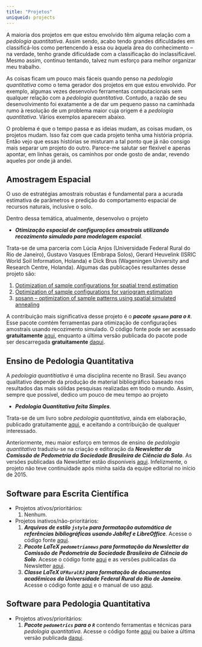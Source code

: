 ```yaml
---
title: "Projetos"
uniqueid: projects
---
```


A maioria dos projetos em que estou envolvido têm alguma relação com a *pedologia quantitativa*. 
Assim sendo, acabo tendo grandes dificuldades em classificá-los como pertencendo à essa ou àquela área do 
conhecimento -- na verdade, tenho grande dificuldade com a classificação do inclassificável. Mesmo assim, 
continuo tentando, talvez num esforço para melhor organizar meu trabalho.

As coisas ficam um pouco mais fáceis quando penso na *pedologia quantitativa* como o tema gerador dos 
projetos em que estou envolvido. Por exemplo, algumas vezes desenvolvo ferramentas computacionais sem qualquer 
relação com a *pedologia quantitativa*. Contudo, a razão de seu desenvolvimento foi exatamente a de dar um
pequeno passo na caminhada rumo à resolução de um problema maior cuja origem é a *pedologia quantitativa*.
Vários exemplos aparecem abaixo.

O problema é que o tempo passa e as ideias mudam, as coisas mudam, os projetos mudam. Isso faz com que cada
projeto tenha uma história própria. Então vejo que essas histórias se misturam a tal ponto que já não consigo
mais separar um projeto do outro. Parece-me salutar ser flexível e apenas apontar, em linhas gerais, os 
caminhos por onde gosto de andar, revendo aqueles por onde já andei.

## Amostragem Espacial

O uso de estratégias amostrais robustas é fundamental para a acurada estimativa de parâmetros e predição do 
comportamento espacial de recursos naturais, inclusive o solo.

Dentro dessa temática, atualmente, desenvolvo o projeto

* ***Otimização espacial de configurações amostrais utilizando recozimento simulado para modelagem espacial***.

Trata-se de uma parceria com Lúcia Anjos (Universidade Federal Rural do Rio de Janeiro), Gustavo Vasques 
(Embrapa Solos), Gerard Heuvelink (ISRIC World Soil Information, Holanda) e Dick Brus (Wageningen University
and Research Centre, Holanda). Algumas das publicações resultantes desse projeto são:

1. [Optimization of sample configurations for spatial trend 
   estimation](http://dx.doi.org/10.13140/RG.2.1.2198.5769)
2. [Optimization of sample configurations for variogram 
   estimation](http://dx.doi.org/10.13140/RG.2.1.1412.1440)
3. [spsann -- optimization of sample patterns using spatial simulated
   annealing](http://meetingorganizer.copernicus.org/EGU2015/EGU2015-7780.pdf)

A contribuição mais significativa desse projeto é o ***pacote `spsann` para o `R`***.
Esse pacote comtém ferramentas para otimização de configurações amostrais usando recozimento simulado. O 
código fonte pode ser acessado **gratuitamente** [aqui](https://github.com/samuel-rosa/spsann), enquanto a
última versão publicada do pacote pode ser descarregada **gratuitamente**
[daqui](https://cran.r-project.org/web/packages/spsann/).

## Ensino de Pedologia Quantitativa

A *pedologia quantitiativa* é uma disciplina recente no Brasil. Seu avanço qualitativo depende da produção de
material bibliográfico baseado nos resultados das mais sólidas pesquisas realizadas em todo o mundo. Assim,
sempre que possível, dedico um pouco de meu tempo ao projeto

* ***Pedologia Quantitativa feita Simples***.

Trata-se de um livro sobre *pedologia quantitativa*, ainda em elaboração, publicado gratuitamente
[aqui](http://samuel-rosa.github.io/pedologia-quantitativa/_book/), e aceitando a contribuição de qualquer
interessado.

Anteriormente, meu maior esforço em termos de ensino de *pedologia quantitativa* traduziu-se na criação e
editoração da ***Newsletter da Comissão de Pedometria da Sociedade Brasileira de Ciência do Solo***. As 
versões publicadas da Newsletter estão disponíveis [aqui](https://github.com/samuel-rosa/pedometria). 
Infelizmente, o projeto não teve continuidade após minha saída da equipe editorial no início de 2015.

## Software para Escrita Científica

* Projetos ativos/prioritários:
    1. Nenhum.

* Projetos inativos/não-prioritários:
    1. ***Arquivos de estilo `jstyle` para formatação automática de referências bibliográficas usando JabRef e
       LibreOffice***. Acesse o código fonte [aqui](https://github.com/samuel-rosa/RefBib).
    2. ***Pacote LaTeX `pedometrianews` para formatação da Newsletter da Comissão de Pedometria da Sociedade 
       Brasileira de Ciência do Solo***. Acesse o código fonte
       [aqui](https://github.com/samuel-rosa/pedometrianews) e as versões publicadas da Newsletter
       [aqui](https://github.com/samuel-rosa/pedometria).
    3. ***Classe LaTeX `UFRuralRJ` para formatação de documentos acadêmicos da Universidade Federal Rural do 
       Rio de Janeiro***. Acesse o código fonte [aqui](https://github.com/samuel-rosa/UFRuralRJ) e o manual de
       uso [aqui](http://samuel-rosa.github.io/UFRuralRJ/_book/).

## Software para Pedologia Quantitativa

* Projetos ativos/prioritários:
    1. ***Pacote `pedometrics` para o `R`*** contendo ferramentas e técnicas para *pedologia quantitativa*. 
       Acesse o código fonte [aqui](https://github.com/samuel-rosa/pedometrics) ou baixe a última versão
       publicada [daqui](https://cran.r-project.org/web/packages/pedometrics/).

